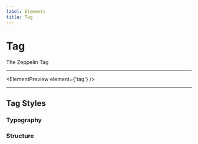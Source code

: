 ```yaml
---
label: Elements
title: Tag
---
```



# Tag

The Zeppelin Tag

---

<ElementPreview element={'tag'} />

---

## Tag Styles

### Typography

<Table
  title="tag typography"
  content={elements.tag.typography}
  header={['name', 'px', 'rem', 'specifications', 'actual size']}
/>

### Structure

<Structure element="tag" />

<Table
  title="tag structure"
  content={elements.tag.structure}
  header={['name', 'property', 'px', 'rem']}
/>
